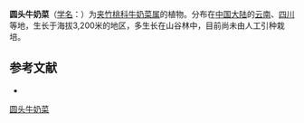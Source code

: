 {{Speciesbox
| name = 圆头牛奶菜
| status = 
| status_system = 
| image =
| genus = Marsdenia
| species = tsaiana
| authority = [[蒋英_(植物学家)|Tsiang]] in Sunyatsenia
}}

'''圆头牛奶菜'''（[[学名|学名]]：{{lang|la|''Marsdenia tsaiana''}}）为[[夹竹桃科|夹竹桃科]][[牛奶菜属|牛奶菜属]]的植物。分布在[[中国大陆|中国大陆]]的[[云南|云南]]、[[四川|四川]]等地，生长于海拔3,200米的地区，多生长在山谷林中，目前尚未由人工引种栽培。

== 参考文献 ==
<div class="references-small">
* {{cite web| url =http://www.bioinfo.cn/db05/KmzwSpecies.php?action=view&id=30757| title =圆头牛奶菜| work =《中国高等植物数据库全库》| publisher =中国科学院微生物研究所| author =昆明植物研究所| accessdate =2009-02-26| deadurl =yes| archiveurl =https://web.archive.org/web/20160305074141/http://www.bioinfo.cn/db05/KmzwSpecies.php?action=view&id=30757| archivedate =2016-03-05}}
</div>
{{Taxonbar|from=Q10926489}}

[[Category:牛奶菜属|圆头牛奶菜]]


{{植物小作品}}